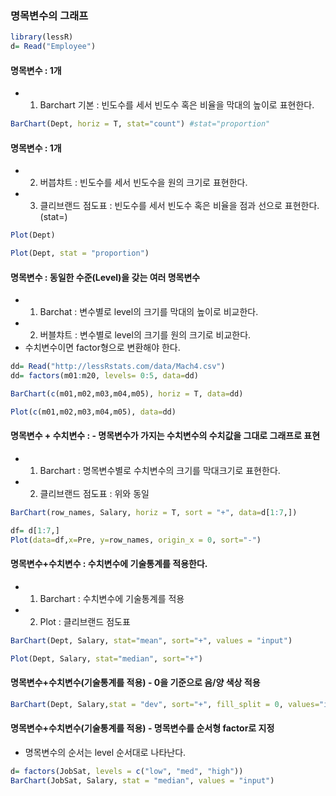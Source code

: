 ### 명목변수의 그래프

```r
library(lessR)
d= Read("Employee")
```
#### 명목변수 : 1개 
- 1) Barchart 기본 : 빈도수를 세서 빈도수 혹은 비율을 막대의 높이로 표현한다.

```r
BarChart(Dept, horiz = T, stat="count") #stat="proportion"
```
#### 명목변수 : 1개
- 2) 버븝챠트 : 빈도수를 세서 빈도수을 원의 크기로 표현한다.
- 3) 클리브랜드 점도표 : 빈도수를 세서 빈도수 혹은 비율을 점과 선으로 표현한다. (stat=)

```r
Plot(Dept)
```

```r
Plot(Dept, stat = "proportion")
```

#### 명목변수 : 동일한 수준(Level)을 갖는 여러 명목변수
- 1) Barchat : 변수별로 level의 크기를 막대의 높이로 비교한다.
- 2) 버블챠트 : 변수별로 level의 크기를 원의 크기로 비교한다.
- 수치변수이면 factor형으로 변환해야 한다.

```r
dd= Read("http://lessRstats.com/data/Mach4.csv")
dd= factors(m01:m20, levels= 0:5, data=dd)
```

```r
BarChart(c(m01,m02,m03,m04,m05), horiz = T, data=dd)
```
```r
Plot(c(m01,m02,m03,m04,m05), data=dd)
```

#### 명목변수 + 수치변수 : - 명목변수가 가지는 수치변수의 수치값을 그대로 그래프로 표현
- 1) Barchart : 명목변수별로 수치변수의 크기를 막대크기로 표현한다.
- 2) 클리브랜드 점도표 : 위와 동일
```r
BarChart(row_names, Salary, horiz = T, sort = "+", data=d[1:7,])
```

```r
df= d[1:7,]
Plot(data=df,x=Pre, y=row_names, origin_x = 0, sort="-")
```
#### 명목변수+수치변수 : 수치변수에 기술통계를 적용한다.
- 1) Barchart : 수치변수에 기술통계를 적용
- 2) Plot : 클리브랜드 점도표 
```r
BarChart(Dept, Salary, stat="mean", sort="+", values = "input")
```
```r
Plot(Dept, Salary, stat="median", sort="+")
```

#### 명목변수+수치변수(기술통계를 적용) - 0을 기준으로 음/양 색상 적용

```r
BarChart(Dept, Salary,stat = "dev", sort="+", fill_split = 0, values="input")
```

#### 명목변수+수치변수(기술통계를 적용) - 명목변수를 순서형 factor로 지정

-   명목변수의 순서는 level 순서대로 나타난다.

```r
d= factors(JobSat, levels = c("low", "med", "high"))
BarChart(JobSat, Salary, stat = "median", values = "input")
```



